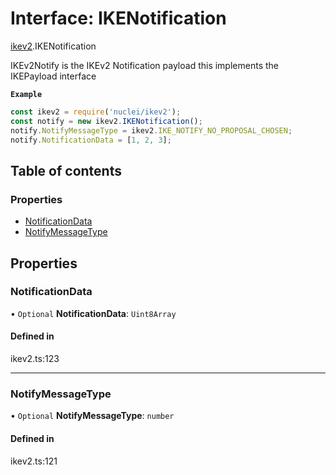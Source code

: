 # Interface: IKENotification

[ikev2](/templates/protocols/javascript/modules/ikev2).IKENotification

IKEv2Notify is the IKEv2 Notification payload
this implements the IKEPayload interface

**`Example`**

```javascript
const ikev2 = require('nuclei/ikev2');
const notify = new ikev2.IKENotification();
notify.NotifyMessageType = ikev2.IKE_NOTIFY_NO_PROPOSAL_CHOSEN;
notify.NotificationData = [1, 2, 3];
```

## Table of contents

### Properties

- [NotificationData](/templates/protocols/javascript/modules/ikev2.IKENotification#notificationdata)
- [NotifyMessageType](/templates/protocols/javascript/modules/ikev2.IKENotification#notifymessagetype)

## Properties

### NotificationData

• `Optional` **NotificationData**: `Uint8Array`

#### Defined in

ikev2.ts:123

___

### NotifyMessageType

• `Optional` **NotifyMessageType**: `number`

#### Defined in

ikev2.ts:121
